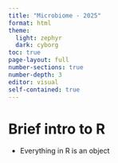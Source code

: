 ---
title: "Microbiome - 2025"
format: html
theme: 
  light: zephyr
  dark: cyborg
toc: true
page-layout: full
number-sections: true
number-depth: 3
editor: visual
self-contained: true
---

# Brief intro to R

-   Everything in R is an object
